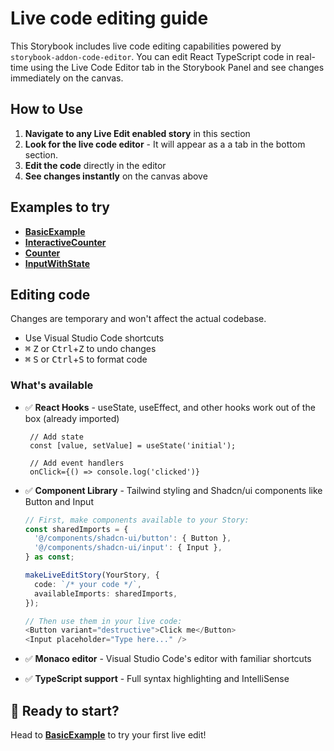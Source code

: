 
<Meta of={CodeEditorStories} name="Docs" />

# Live code editing guide

This Storybook includes live code editing capabilities powered by `storybook-addon-code-editor`. You can edit React TypeScript code in real-time using the Live Code Editor tab in the Storybook Panel and see changes immediately on the canvas.

## How to Use

1. **Navigate to any Live Edit enabled story** in this section
2. **Look for the live code editor** - It will appear as a a tab in the bottom section.
3. **Edit the code** directly in the editor
4. **See changes instantly** on the canvas above

## Examples to try

- [**BasicExample**](?path=/story/demo-live-code-editor--basic-example)
  <Description of={CodeEditorStories.BasicExample} />
- [**InteractiveCounter**](?path=/story/demo-live-code-editor--interactive-counter)
  <Description of={CodeEditorStories.InteractiveCounter} />
- [**Counter**](?path=/story/demo-live-code-editor--counter)
  <Description of={CodeEditorStories.Counter} />
- [**InputWithState**](?path=/story/demo-live-code-editor--input-with-state)
  <Description of={CodeEditorStories.InputWithState} />

## Editing code

Changes are temporary and won't affect the actual codebase.

- Use Visual Studio Code shortcuts
- <kbd>⌘</kbd>
  <kbd>Z</kbd> or <kbd>Ctrl</kbd>+<kbd>Z</kbd> to undo changes
- <kbd>⌘</kbd>
  <kbd>S</kbd> or <kbd>Ctrl</kbd>+<kbd>S</kbd> to format code

### What's available

- ✅ **React Hooks** - useState, useEffect, and other hooks work out of the box (already imported)

  ```tsx
   // Add state
   const [value, setValue] = useState('initial');

   // Add event handlers
   onClick={() => console.log('clicked')}
  ```

- ✅ **Component Library** - Tailwind styling and Shadcn/ui components like Button and Input

  ```TypeScript
  // First, make components available to your Story:
  const sharedImports = {
    '@/components/shadcn-ui/button': { Button },
    '@/components/shadcn-ui/input': { Input },
  } as const;

  makeLiveEditStory(YourStory, {
    code: `/* your code */`,
    availableImports: sharedImports,
  });

  // Then use them in your live code:
  <Button variant="destructive">Click me</Button>
  <Input placeholder="Type here..." />
  ```

- ✅ **Monaco editor** - Visual Studio Code's editor with familiar shortcuts
- ✅ **TypeScript support** - Full syntax highlighting and IntelliSense

## 🚀 Ready to start?

Head to [**BasicExample**](?path=/story/demo-live-code-editor--basic-example) to try your first live edit!
